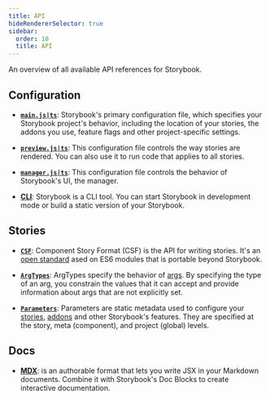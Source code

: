 ```yaml
---
title: API
hideRendererSelector: true
sidebar:
  order: 10
  title: API
---
```


An overview of all available API references for Storybook.

## Configuration

* **[`main.js|ts`](../configure/index.mdx)**: Storybook's primary configuration file, which specifies your Storybook project's behavior, including the location of your stories, the addons you use, feature flags and other project-specific settings.

* **[`preview.js|ts`](../configure/index.mdx#configure-story-rendering)**: This configuration file controls the way stories are rendered. You can also use it to run code that applies to all stories.

* **[`manager.js|ts`](../configure/index.mdx#configure-storybooks-ui)**: This configuration file controls the behavior of Storybook's UI, the manager.

* **[CLI](./cli-options.mdx)**: Storybook is a CLI tool. You can start Storybook in development mode or build a static version of your Storybook.


## Stories

* **[`CSF`](./stories/csf.mdx)**: Component Story Format (CSF) is the API for writing stories. It's an [open standard](https://github.com/ComponentDriven/csf) ased on ES6 modules that is portable beyond Storybook.

* **[`ArgTypes`](./stories/argtypes.mdx)**: ArgTypes specify the behavior of [args](../writing-stories/args.mdx). By specifying the type of an arg, you constrain the values that it can accept and provide information about args that are not explicitly set.

* **[`Parameters`](../writing-stories/parameters.mdx)**: Parameters are static metadata used to configure your [stories](../writing-stories/index.mdx), [addons](../addons/index.mdx) and other Storybook's features. They are specified at the story, meta (component), and project (global) levels.

## Docs

* **[MDX](../writing-docs/mdx.mdx)**: is an authorable format that lets you write JSX in your Markdown documents. Combine it with Storybook's Doc Blocks to create interactive documentation.

